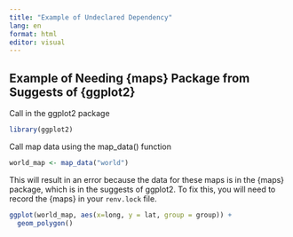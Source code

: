 ```yaml
---
title: "Example of Undeclared Dependency"
lang: en
format: html
editor: visual
---
```


## Example of Needing {maps} Package from Suggests of {ggplot2}

Call in the ggplot2 package

```r
library(ggplot2)
```

Call map data using the map_data() function

```r
world_map <- map_data("world")
```

This will result in an error because the data for these maps is in the {maps} package, which is in the suggests of ggplot2.
To fix this, you will need to record the {maps} in your `renv.lock` file.

```r
ggplot(world_map, aes(x=long, y = lat, group = group)) +
  geom_polygon() 
```
